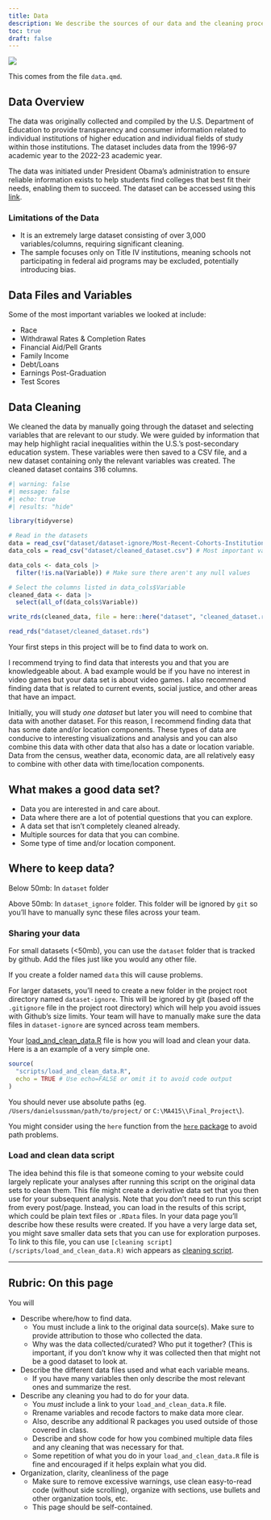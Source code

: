 ```yaml
---
title: Data
description: We describe the sources of our data and the cleaning process.
toc: true
draft: false
---
```


![](images/data-import-cheatsheet-thumbs.png)


This comes from the file `data.qmd`.

## Data Overview

The data was originally collected and compiled by the U.S. Department of Education to provide transparency and consumer information related to individual institutions of higher education and individual fields of study within those institutions. The dataset includes data from the 1996-97 academic year to the 2022-23 academic year. 

The data was initiated under President Obama's administration to ensure reliable information exists to help students find colleges that best fit their needs, enabling them to succeed. The dataset can be accessed using this [link](https://collegescorecard.ed.gov/data/). 

### Limitations of the Data
- It is an extremely large dataset consisting of over 3,000 variables/columns, requiring significant cleaning.  
- The sample focuses only on Title IV institutions, meaning schools not participating in federal aid programs may be excluded, potentially introducing bias.


## Data Files and Variables

Some of the most important variables we looked at include:

- Race  
- Withdrawal Rates & Completion Rates  
- Financial Aid/Pell Grants  
- Family Income  
- Debt/Loans  
- Earnings Post-Graduation  
- Test Scores  

 
## Data Cleaning

We cleaned the data by manually going through the dataset and selecting variables that are relevant to our study. We were guided by information that may help highlight racial inequalities within the U.S.'s post-secondary education system. These variables were then saved to a CSV file, and a new dataset containing only the relevant variables was created. The cleaned dataset contains 316 columns. 

```r
#| warning: false
#| message: false
#| echo: true
#| results: "hide"

library(tidyverse)

# Read in the datasets
data = read_csv("dataset/dataset-ignore/Most-Recent-Cohorts-Institution.csv")
data_cols = read_csv("dataset/cleaned_dataset.csv") # Most important variables from the dataset

data_cols <- data_cols |> 
  filter(!is.na(Variable)) # Make sure there aren't any null values

# Select the columns listed in data_cols$Variable
cleaned_data <- data |>
  select(all_of(data_cols$Variable))

write_rds(cleaned_data, file = here::here("dataset", "cleaned_dataset.rds"))

read_rds("dataset/cleaned_dataset.rds")
```


Your first steps in this project will be to find data to work on.

I recommend trying to find data that interests you and that you are knowledgeable about. A bad example would be if you have no interest in video games but your data set is about video games. I also recommend finding data that is related to current events, social justice, and other areas that have an impact.


Initially, you will study _one dataset_ but later you will need to combine that data with another dataset. For this reason, I recommend finding data that has some date and/or location components. These types of data are conducive to interesting visualizations and analysis and you can also combine this data with other data that also has a date or location variable.
Data from the census, weather data, economic data, are all relatively easy to combine with other data with time/location components.


## What makes a good data set?

* Data you are interested in and care about.
* Data where there are a lot of potential questions that you can explore.
* A data set that isn't completely cleaned already.
* Multiple sources for data that you can combine.
* Some type of time and/or location component.


## Where to keep data?


Below 50mb: In `dataset` folder

Above 50mb: In `dataset_ignore` folder. This folder will be ignored by `git` so you'll have to manually sync these files across your team.

### Sharing your data


For small datasets (<50mb), you can use the `dataset` folder that is tracked by github. Add the files just like you would any other file.

If you create a folder named `data` this will cause problems.

For larger datasets, you'll need to create a new folder in the project root directory named `dataset-ignore`. This will be ignored by git (based off the `.gitignore` file in the project root directory) which will help you avoid issues with Github's size limits. Your team will have to manually make sure the data files in `dataset-ignore` are synced across team members.

Your [load_and_clean_data.R](/scripts/load_and_clean_data.R) file is how you will load and clean your data. Here is a an example of a very simple one.

```r
source(
  "scripts/load_and_clean_data.R",
  echo = TRUE # Use echo=FALSE or omit it to avoid code output  
)
```
You should never use absolute paths (eg. `/Users/danielsussman/path/to/project/` or `C:\MA415\\Final_Project\`).

You might consider using the `here` function from the [`here` package](https://here.r-lib.org/articles/here.html) to avoid path problems.

### Load and clean data script

The idea behind this file is that someone coming to your website could largely replicate your analyses after running this script on the original data sets to clean them.
This file might create a derivative data set that you then use for your subsequent analysis.
Note that you don't need to run this script from every post/page.
Instead, you can load in the results of this script, which could be plain text files or `.RData` files. In your data page you'll describe how these results were created. If you have a very large data set, you might save smaller data sets that you can use for exploration purposes.
To link to this file, you can use `[cleaning script](/scripts/load_and_clean_data.R)` wich appears as [cleaning script](/scripts/load_and_clean_data.R). 

----

## Rubric: On this page

You will

* Describe where/how to find data.
  * You must include a link to the original data source(s). Make sure to provide attribution to those who collected the data.
  * Why was the data collected/curated? Who put it together? (This is important, if you don't know why it was collected then that might not be a good dataset to look at.
* Describe the different data files used and what each variable means. 
  * If you have many variables then only describe the most relevant ones and summarize the rest.
* Describe any cleaning you had to do for your data.
  * You *must* include a link to your `load_and_clean_data.R` file.
  * Rrename variables and recode factors to make data more clear.
  * Also, describe any additional R packages you used outside of those covered in class.
  * Describe and show code for how you combined multiple data files and any cleaning that was necessary for that.
  * Some repetition of what you do in your `load_and_clean_data.R` file is fine and encouraged if it helps explain what you did.
* Organization, clarity, cleanliness of the page
  * Make sure to remove excessive warnings, use clean easy-to-read code (without side scrolling), organize with sections, use bullets and other organization tools, etc.
  * This page should be self-contained.